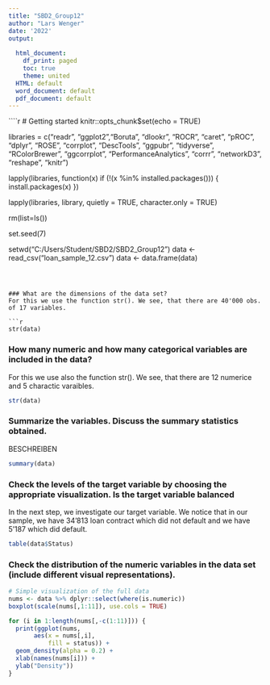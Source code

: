 ```yaml
---
title: "SBD2_Group12"
author: "Lars Wenger"
date: '2022'
output:
  
  html_document:
    df_print: paged
    toc: true
    theme: united
  HTML: default
  word_document: default
  pdf_document: default
---
```

````r
# Getting started 
knitr::opts_chunk$set(echo = TRUE)

libraries = c("readr", "ggplot2","Boruta", "dlookr", "ROCR", "caret", "pROC", "dplyr", "ROSE", "corrplot", "DescTools", "ggpubr", "tidyverse", "RColorBrewer", "ggcorrplot", "PerformanceAnalytics", "corrr", "networkD3", "reshape", "knitr")
 
lapply(libraries, function(x) if (!(x %in% installed.packages())) {
  install.packages(x)
})

lapply(libraries, library, quietly = TRUE, character.only = TRUE)

rm(list=ls())

set.seed(7)

setwd("C:/Users/Student/SBD2/SBD2_Group12")
data <- read_csv("loan_sample_12.csv")
data <- data.frame(data)
```



### What are the dimensions of the data set?
For this we use the function str(). We see, that there are 40'000 obs. of 17 variables.

```r
str(data)
```

### How many numeric and how many categorical variables are included in the data?
For this we use also the function str(). We see, that there are 12 numerice and 5 charactic varaibles.

```r
str(data)
```

### Summarize the variables. Discuss the summary statistics obtained.
BESCHREIBEN

```r
summary(data)
```

### Check the levels of the target variable by choosing the appropriate visualization. Is the target variable balanced

In the next step, we investigate our target variable. We notice that in our sample, we have 34'813  loan contract which did not default and we have 5'187 which did default. 
```r
table(data$Status)
```

### Check the distribution of the numeric variables in the data set (include different visual representations).

```r
# Simple visualization of the full data 
nums <- data %>% dplyr::select(where(is.numeric))
boxplot(scale(nums[,1:11]), use.cols = TRUE)

for (i in 1:length(nums[,-c(1:11)])) {
  print(ggplot(nums, 
       aes(x = nums[,i],
           fill = status)) +
  geom_density(alpha = 0.2) +
  xlab(names(nums[i])) +
  ylab("Density"))
}
```